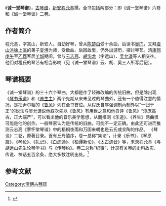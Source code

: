 《'''诚一堂琴谱'''》，[[古琴谱|古琴谱]]，[[新安|新安]][[程允基|程允基]]撰。全书包括两部分：即《诚一堂琴谱》六卷和《诚一堂琴谈》二卷。

==作者简介==
程允基，字寓山，新安人。自幼好琴，曾从[[陈楚白|陈楚白]]受十余曲，后读书[[吴门|吴门]]，又拜[[虞山琴派|虞山派]][[徐上瀛|徐上瀛]]的弟子[[夏溥|夏溥]]为师，受数曲。后回故里，仍外出游历，探讨琴艺。清[[康熙|康熙]][[庚午|庚午]]至[[乙酉|乙酉]]客居[[羊城|羊城]]期间，曾与[[云志高|云志高]]、[[胡洵龙|胡洵龙]]（字远山）、[[吴允谦|吴允谦]]等人相交往。他们对程氏的琴艺有相当影响（见《诚一堂琴谱》云、胡、吴三人所写后记）。

==琴谱概要==
《诚一堂琴谱》的三十六个琴曲，大都是作了轻微改编的传统旧曲，但是除出现《[[琴书乐道|琴书乐道]]》和《[[养生主|养生主]]》两个先期从来未见过的琴曲外，还有一个值得注意的情况，是把尹尔韬的《[[鲁风|鲁风]]》列在全书首位。从程氏自序强调制內制外以“一归于正”的说法与吴允谦说他叙次先以《鲁风》有用世之意和他自评《鲁风》“淳庞高古，正大端严”，可以看出他的音乐美学思想，从而推测《乐道》、《养生》两曲很可能是他的创作。一般琴家认为是传统的旧曲，可能不一定正确。由此还可进而推测云志高《蓼怀堂琴谱》中的梧桐夜雨和万国来朝也是云氏或金陶的作品。
《琴谈》二卷，原著目录。首有丘丹遴序，卷一总称“集论”，计录《乐书》、《琴原篇》、《琴论》、《礼记》、《白虎通》、《桓谭新论》、《太古遗音》等，末录程允基《与胡远山先生论琴学书》与《传琴约》。卷二总称“纪事”，计录有关琴的史料故实、传说、神话五百余条，绝大多数注明出处。<ref name=":0">{{Cite book|title=《琴曲集成（第一三冊）》|editor1=中國藝術研究院音樂研究所|editor2=北京古琴研究會|publisher=中華書局|isbn=9787101073836|location=北京|pages=}}</ref>

==参考文献==
{{reflist}}
[[Category:清朝古琴譜|Category:清朝古琴譜]]